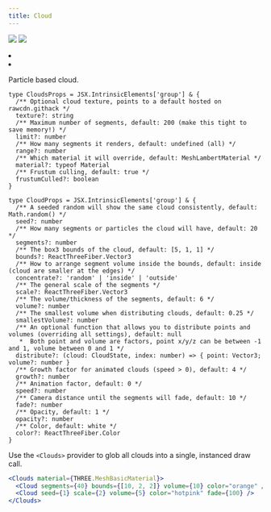 ```yaml
---
title: Cloud
---
```


[![](https://img.shields.io/badge/-storybook-%23ff69b4)](https://drei.pmnd.rs/?path=/story/staging-cloud--cloud-st) ![](https://img.shields.io/badge/-suspense-brightgreen)

<Grid cols={4}>

<li>
  <Codesandbox id="gwthnh" />
</li>
<li>
  <Codesandbox id="mbfzf" />
</li>

</Grid>

Particle based cloud.

```tsx
type CloudsProps = JSX.IntrinsicElements['group'] & {
  /** Optional cloud texture, points to a default hosted on rawcdn.githack */
  texture?: string
  /** Maximum number of segments, default: 200 (make this tight to save memory!) */
  limit?: number
  /** How many segments it renders, default: undefined (all) */
  range?: number
  /** Which material it will override, default: MeshLambertMaterial */
  material?: typeof Material
  /** Frustum culling, default: true */
  frustumCulled?: boolean
}

type CloudProps = JSX.IntrinsicElements['group'] & {
  /** A seeded random will show the same cloud consistently, default: Math.random() */
  seed?: number
  /** How many segments or particles the cloud will have, default: 20 */
  segments?: number
  /** The box3 bounds of the cloud, default: [5, 1, 1] */
  bounds?: ReactThreeFiber.Vector3
  /** How to arrange segment volume inside the bounds, default: inside (cloud are smaller at the edges) */
  concentrate?: 'random' | 'inside' | 'outside'
  /** The general scale of the segments */
  scale?: ReactThreeFiber.Vector3
  /** The volume/thickness of the segments, default: 6 */
  volume?: number
  /** The smallest volume when distributing clouds, default: 0.25 */
  smallestVolume?: number
  /** An optional function that allows you to distribute points and volumes (overriding all settings), default: null
   *  Both point and volume are factors, point x/y/z can be between -1 and 1, volume between 0 and 1 */
  distribute?: (cloud: CloudState, index: number) => { point: Vector3; volume?: number }
  /** Growth factor for animated clouds (speed > 0), default: 4 */
  growth?: number
  /** Animation factor, default: 0 */
  speed?: number
  /** Camera distance until the segments will fade, default: 10 */
  fade?: number
  /** Opacity, default: 1 */
  opacity?: number
  /** Color, default: white */
  color?: ReactThreeFiber.Color
}
```

Use the `<Clouds>` provider to glob all clouds into a single, instanced draw call.

```jsx
<Clouds material={THREE.MeshBasicMaterial}>
  <Cloud segments={40} bounds={[10, 2, 2]} volume={10} color="orange" />
  <Cloud seed={1} scale={2} volume={5} color="hotpink" fade={100} />
</Clouds>
```
